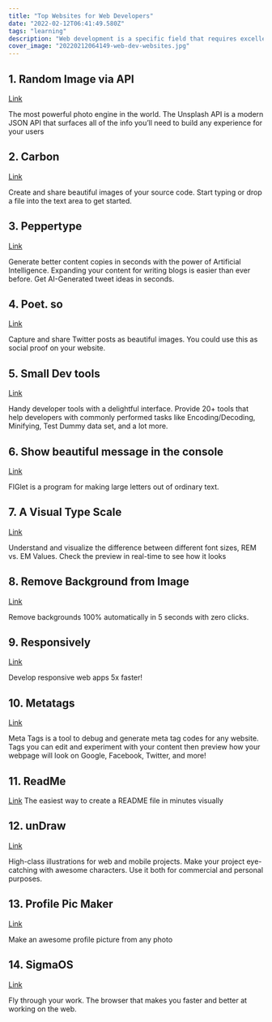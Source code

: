 ```yaml
---
title: "Top Websites for Web Developers"
date: "2022-02-12T06:41:49.580Z"
tags: "learning"
description: "Web development is a specific field that requires excellent knowledge of coding, UX, web design, and many more skills. Online resources make a significant investment in time when you need to get the latest info on new trends and standards, coding languages, and best practices."
cover_image: "20220212064149-web-dev-websites.jpg"
---
```


## 1\. Random Image via API

[Link](https://source.unsplash.com)

The most powerful photo engine in the world. The Unsplash API is a modern JSON API that surfaces all of the info you’ll need to build any experience for your users

## 2\. Carbon

[Link](http://carbon.now.sh)

Create and share beautiful images of your source code. Start typing or drop a file into the text area to get started.

## 3\. Peppertype

[Link](https://peppertype.ai)

Generate better content copies in seconds with the power of Artificial Intelligence. Expanding your content for writing blogs is easier than ever before. Get AI-Generated tweet ideas in seconds.

## 4\. Poet. so

[Link](http://poet.so)

Capture and share Twitter posts as beautiful images. You could use this as social proof on your website.

## 5\. Small Dev tools

[Link](https://smalldev.tools)

Handy developer tools with a delightful interface. Provide 20+ tools that help developers with commonly performed tasks like Encoding/Decoding, Minifying, Test Dummy data set, and a lot more.

## 6\. Show beautiful message in the console

[Link](http://npmjs.com/package/figlet)

FIGlet is a program for making large letters out of ordinary text.

## 7\. A Visual Type Scale

[Link](http://type-scale.com)

Understand and visualize the difference between different font sizes, REM vs. EM Values. Check the preview in real-time to see how it looks

## 8\. Remove Background from Image

[Link](https://remove.bg)

Remove backgrounds 100% automatically in 5 seconds with zero clicks.

## 9\. Responsively

[Link](https://responsively.app)

Develop responsive web apps 5x faster!

## 10\. Metatags

[Link](http://metatags.io)

Meta Tags is a tool to debug and generate meta tag codes for any website. Tags you can edit and experiment with your content then preview how your webpage will look on Google, Facebook, Twitter, and more!

## 11\. ReadMe

[Link](https://readme.so)
The easiest way to create a README file in minutes visually

## 12\. unDraw

[Link](https://undraw.co/illustrations)

High-class illustrations for web and mobile projects. Make your project eye-catching with awesome characters. Use it both for commercial and personal purposes.

## 13\. Profile Pic Maker

[Link](https://pfpmaker.com)

Make an awesome profile picture from any photo

## 14\. SigmaOS

[Link](http://sigmaos.com)

Fly through your work. The browser that makes you faster and better at working on the web.
